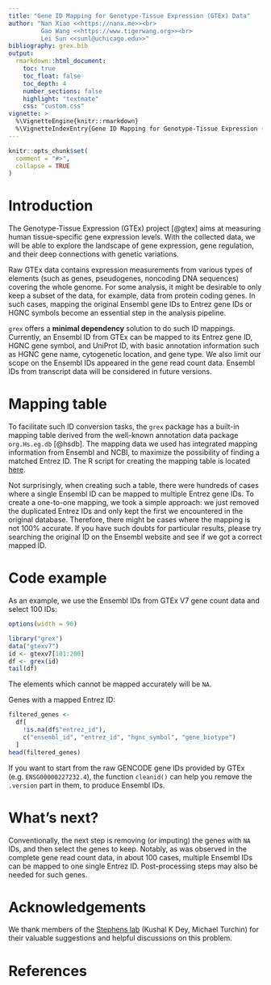 ```yaml
---
title: "Gene ID Mapping for Genotype-Tissue Expression (GTEx) Data"
author: "Nan Xiao <<https://nanx.me>><br>
         Gao Wang <<https://www.tigerwang.org>><br>
         Lei Sun <<sunl@uchicago.edu>>"
bibliography: grex.bib
output:
  rmarkdown::html_document:
    toc: true
    toc_float: false
    toc_depth: 4
    number_sections: false
    highlight: "textmate"
    css: "custom.css"
vignette: >
  %\VignetteEngine{knitr::rmarkdown}
  %\VignetteIndexEntry{Gene ID Mapping for Genotype-Tissue Expression (GTEx) Data}
---
```


```r
knitr::opts_chunk$set(
  comment = "#>",
  collapse = TRUE
)
```

# Introduction

The Genotype-Tissue Expression (GTEx) project [@gtex] aims at measuring human
tissue-specific gene expression levels. With the collected data,
we will be able to explore the landscape of gene expression, gene regulation,
and their deep connections with genetic variations.

Raw GTEx data contains expression measurements from various types
of elements (such as genes, pseudogenes, noncoding DNA sequences)
covering the whole genome. For some analysis, it might be desirable
to only keep a subset of the data, for example, data from protein coding genes.
In such cases, mapping the original Ensembl gene IDs to Entrez gene IDs or
HGNC symbols become an essential step in the analysis pipeline.

`grex` offers a **minimal dependency** solution to do such ID mappings.
Currently, an Ensembl ID from GTEx can be mapped to its Entrez gene ID,
HGNC gene symbol, and UniProt ID, with basic annotation information
such as HGNC gene name, cytogenetic location, and gene type.
We also limit our scope on the Ensembl IDs appeared in the gene read count data.
Ensembl IDs from transcript data will be considered in future versions.

# Mapping table

To facilitate such ID conversion tasks, the `grex` package has a built-in
mapping table derived from the well-known annotation data package
`org.Hs.eg.db` [@hsdb]. The mapping data we used has integrated mapping
information from Ensembl and NCBI, to maximize the possibility of finding
a matched Entrez ID. The R script for creating the mapping table is located 
[here](https://github.com/nanxstats/grex/blob/master/data-raw/mapping-table-generator.R).

Not surprisingly, when creating such a table, there were hundreds of cases
where a single Ensembl ID can be mapped to multiple Entrez gene IDs.
To create a one-to-one mapping, we took a simple approach: we just removed
the duplicated Entrez IDs and only kept the first we encountered in the
original database. Therefore, there might be cases where the mapping is
not 100% accurate. If you have such doubts for particular results,
please try searching the original ID on the Ensembl website and see if we
got a correct mapped ID.

# Code example

As an example, we use the Ensembl IDs from GTEx V7 gene count data
and select 100 IDs:

```r
options(width = 90)
```

```r
library("grex")
data("gtexv7")
id <- gtexv7[101:200]
df <- grex(id)
tail(df)
```

The elements which cannot be mapped accurately will be `NA`.

Genes with a mapped Entrez ID:

```r
filtered_genes <-
  df[
    !is.na(df$"entrez_id"),
    c("ensembl_id", "entrez_id", "hgnc_symbol", "gene_biotype")
  ]
head(filtered_genes)
```

If you want to start from the raw GENCODE gene IDs provided by GTEx
(e.g. `ENSG00000227232.4`), the function `cleanid()` can help you
remove the `.version` part in them, to produce Ensembl IDs.

# What's next?

Conventionally, the next step is removing (or imputing) the genes
with `NA` IDs, and then select the genes to keep.
Notably, as was observed in the complete gene read count data,
in about 100 cases, multiple Ensembl IDs can be mapped to one
single Entrez ID. Post-processing steps may also be needed for such genes.

# Acknowledgements

We thank members of the [Stephens lab](http://stephenslab.uchicago.edu)
(Kushal K Dey, Michael Turchin) for their valuable suggestions
and helpful discussions on this problem.

# References
